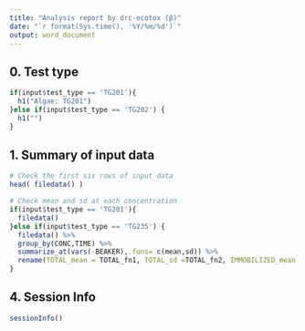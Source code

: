 ---
title: "Analysis report by drc-ecotox (β)"
date: "`r format(Sys.time(), '%Y/%m/%d')`"
output: word_document
---

## 0. Test type
```{r ,echo=FALSE, include=FALSE}
if(input$test_type == 'TG201'){
  h1("Algae: TG201")
}else if(input$test_type == 'TG202') {
  h1("")
}
```
  

## 1. Summary of input data
```{r data, collapse=TRUE, include=FALSE, echo=FALSE}
# Check the first six rows of input data
head( filedata() )

# Check mean and sd at each concentration
if(input$test_type == 'TG201'){
  filedata()
}else if(input$test_type == 'TG235') {
  filedata() %>%
  group_by(CONC,TIME) %>% 
  summarize_at(vars(-BEAKER),.funs= c(mean,sd)) %>%
  rename(TOTAL_mean = TOTAL_fn1, TOTAL_sd =TOTAL_fn2, IMMOBILIZED_mean = IMMOBILIZED_fn1, IMMOBILIZED_sd = IMMOBILIZED_fn2)
}


```

## 4. Session Info
```{r sessionInfo}
sessionInfo()
```
